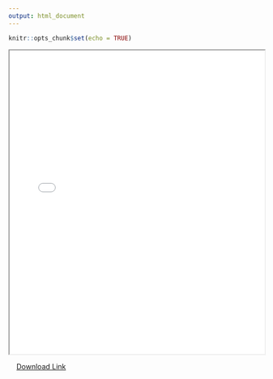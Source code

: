 ```yaml
---
output: html_document
---
```


```r
knitr::opts_chunk$set(echo = TRUE)
```

<iframe src="path/to/your/pdf/resume.pdf" width="100%" height="600"></iframe>

\  
\  
[Download Link](resume.pdf){target="_blank"}